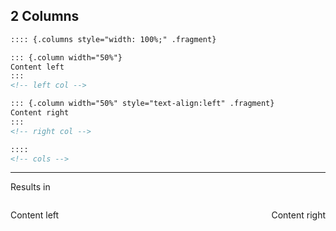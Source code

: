 ## 2 Columns 

::: {.callout-tip icon=false title="Codeblock template: 2 Columns" } 

```.markdown
:::: {.columns style="width: 100%;" .fragment}

::: {.column width="50%"}
Content left
::: 
<!-- left col -->

::: {.column width="50%" style="text-align:left" .fragment}
Content right
::: 
<!-- right col -->

:::: 
<!-- cols -->
```

---

Results in 

:::: {.columns style="width: 100%;" .fragment}

::: {.column width="50%"}
Content left
:::

::: {.column width="50%" style="text-align:right" .fragment}
Content right
:::

:::: 

<!-- DO NOT COPY AFTER HERE -->
:::
